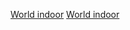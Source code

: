 {{template category|description=This category consists of templates that display the event champions of [[世界室內田徑錦標賽|世界室內田徑錦標賽]]. }}
[[Category:田徑冠軍導航模板|World indoor]]
[[Category:IAAF賽事導航模板|World indoor]]
